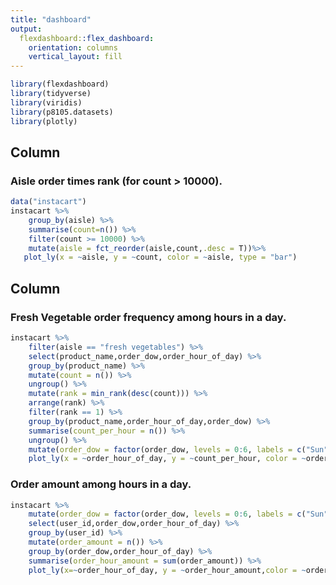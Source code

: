 ```yaml
---
title: "dashboard"
output: 
  flexdashboard::flex_dashboard:
    orientation: columns
    vertical_layout: fill
---
```


```r
library(flexdashboard)
library(tidyverse)
library(viridis)
library(p8105.datasets)
library(plotly)
```

Column {data-width=550}
-----------------------------------------------------------------------

### Aisle order times rank (for count > 10000).

```r
data("instacart")
instacart %>% 
    group_by(aisle) %>% 
    summarise(count=n()) %>%
    filter(count >= 10000) %>% 
    mutate(aisle = fct_reorder(aisle,count,.desc = T))%>% 
   plot_ly(x = ~aisle, y = ~count, color = ~aisle, type = "bar")
```

Column {data-width=450}
-----------------------------------------------------------------------

### Fresh Vegetable order frequency among hours in a day.

```r

instacart %>% 
    filter(aisle == "fresh vegetables") %>%
    select(product_name,order_dow,order_hour_of_day) %>% 
    group_by(product_name) %>% 
    mutate(count = n()) %>% 
    ungroup() %>%
    mutate(rank = min_rank(desc(count))) %>% 
    arrange(rank) %>% 
    filter(rank == 1) %>% 
    group_by(product_name,order_hour_of_day,order_dow) %>% 
    summarise(count_per_hour = n()) %>% 
    ungroup() %>% 
    mutate(order_dow = factor(order_dow, levels = 0:6, labels = c("Sun","Mon","Tue","Wed","Thu","Fri","Sat")),order_hour_of_day = factor(order_hour_of_day)) %>% 
    plot_ly(x = ~order_hour_of_day, y = ~count_per_hour, color = ~order_dow, type = "scatter", mode = "lines" )
```

### Order amount among hours in a day.

```r

instacart %>% 
    mutate(order_dow = factor(order_dow, levels = 0:6, labels = c("Sun","Mon","Tue","Wed","Thu","Fri","Sat")),order_hour_of_day = factor(order_hour_of_day)) %>% 
    select(user_id,order_dow,order_hour_of_day) %>% 
    group_by(user_id) %>% 
    mutate(order_amount = n()) %>% 
    group_by(order_dow,order_hour_of_day) %>% 
    summarise(order_hour_amount = sum(order_amount)) %>% 
    plot_ly(x=~order_hour_of_day, y = ~order_hour_amount,color = ~order_dow,type = "bar")
    

```

